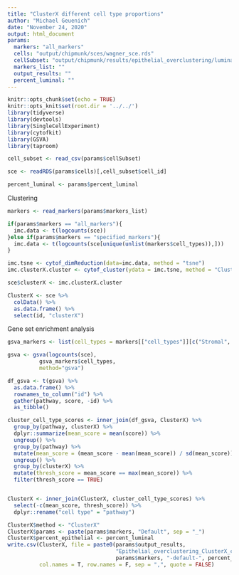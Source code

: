 ```yaml
---
title: "ClusterX different cell type proportions"
author: "Michael Geuenich"
date: "November 24, 2020"
output: html_document
params:
  markers: "all_markers"
  cells: "output/chipmunk/sces/wagner_sce.rds"
  cellSubset: "output/chipmunk/results/epithelial_overclustering/luminal_20.csv" 
  markers_list: ""
  output_results: ""
  percent_luminal: ""
---
```


```r
knitr::opts_chunk$set(echo = TRUE)
knitr::opts_knit$set(root.dir = '../../')
library(tidyverse)
library(devtools)
library(SingleCellExperiment)
library(cytofkit)
library(GSVA)
library(taproom)
```


```r
cell_subset <- read_csv(params$cellSubset)

sce <- readRDS(params$cells)[,cell_subset$cell_id]

percent_luminal <- params$percent_luminal
```


Clustering
```r
markers <- read_markers(params$markers_list)

if(params$markers == "all_markers"){
  imc.data <- t(logcounts(sce))
}else if(params$markers == "specified_markers"){  
  imc.data <- t(logcounts(sce[unique(unlist(markers$cell_types)),]))
}

imc.tsne <- cytof_dimReduction(data=imc.data, method = "tsne")
imc.clusterX.cluster <- cytof_cluster(ydata = imc.tsne, method = "ClusterX")

sce$clusterX <- imc.clusterX.cluster

ClusterX <- sce %>% 
  colData() %>% 
  as.data.frame() %>% 
  select(id, "clusterX")
```

Gene set enrichment analysis
```r
gsva_markers <- list(cell_types = markers[["cell_types"]][c("Stromal", "T cells", "Epithelial (luminal)", "Macrophage")], cell_states = "")

gsva <- gsva(logcounts(sce),
          gsva_markers$cell_types,
          method="gsva")

df_gsva <- t(gsva) %>% 
  as.data.frame() %>% 
  rownames_to_column("id") %>% 
  gather(pathway, score, -id) %>% 
  as_tibble()
```

```r
cluster_cell_type_scores <- inner_join(df_gsva, ClusterX) %>% 
  group_by(pathway, clusterX) %>%
  dplyr::summarize(mean_score = mean(score)) %>% 
  ungroup() %>% 
  group_by(pathway) %>% 
  mutate(mean_score = (mean_score - mean(mean_score)) / sd(mean_score)) %>% 
  ungroup() %>% 
  group_by(clusterX) %>% 
  mutate(thresh_score = mean_score == max(mean_score)) %>% 
  filter(thresh_score == TRUE)


ClusterX <- inner_join(ClusterX, cluster_cell_type_scores) %>% 
  select(-c(mean_score, thresh_score)) %>% 
  dplyr::rename("cell type" = "pathway")
```

```r
ClusterX$method <- "ClusterX"
ClusterX$params <- paste(params$markers, "Default", sep = "_")
ClusterX$percent_epithelial <- percent_luminal
write.csv(ClusterX, file = paste0(params$output_results, 
                                  "Epithelial_overclustering_ClusterX_clusters-",
                                  params$markers, "-default-", percent_luminal, ".csv"),
          col.names = T, row.names = F, sep = ",", quote = FALSE)

```